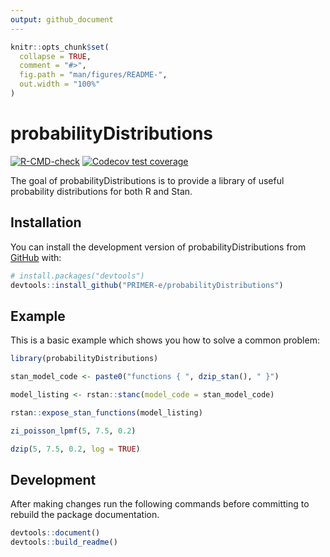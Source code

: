 ```yaml
---
output: github_document
---
```


<!-- README.md is generated from README.Rmd. Please edit that file -->

```r
knitr::opts_chunk$set(
  collapse = TRUE,
  comment = "#>",
  fig.path = "man/figures/README-",
  out.width = "100%"
)
```

# probabilityDistributions

<!-- badges: start -->
[![R-CMD-check](https://github.com/PRIMER-e/probabilityDistributions/workflows/R-CMD-check/badge.svg)](https://github.com/PRIMER-e/probabilityDistributions/actions)
[![Codecov test coverage](https://codecov.io/gh/PRIMER-e/probabilityDistributions/branch/main/graph/badge.svg)](https://app.codecov.io/gh/PRIMER-e/probabilityDistributions?branch=main)
<!-- badges: end -->

The goal of probabilityDistributions is to provide a library of useful
probability distributions for both R and Stan.

## Installation

You can install the development version of probabilityDistributions from [GitHub](https://github.com/) with:

``` r
# install.packages("devtools")
devtools::install_github("PRIMER-e/probabilityDistributions")
```

## Example

This is a basic example which shows you how to solve a common problem:

```r
library(probabilityDistributions)

stan_model_code <- paste0("functions { ", dzip_stan(), " }")

model_listing <- rstan::stanc(model_code = stan_model_code)

rstan::expose_stan_functions(model_listing)

zi_poisson_lpmf(5, 7.5, 0.2)

dzip(5, 7.5, 0.2, log = TRUE)
```

## Development

After making changes run the following commands before committing to rebuild
the package documentation.

```r
devtools::document()
devtools::build_readme()
```
